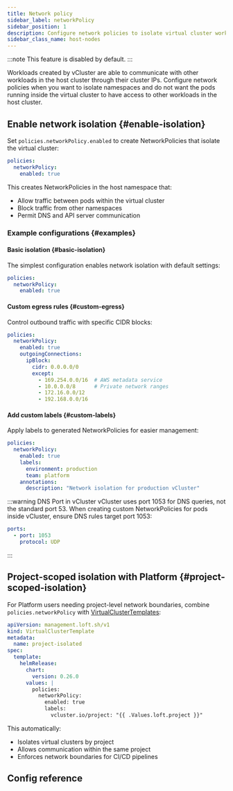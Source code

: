 ```yaml
---
title: Network policy
sidebar_label: networkPolicy
sidebar_position: 1
description: Configure network policies to isolate virtual cluster workloads and implement project-scoped network boundaries.
sidebar_class_name: host-nodes
---
```



<TenancySupport hostNodes="true" />

:::note
This feature is disabled by default.
:::

Workloads created by vCluster are able to communicate with other workloads in the host cluster through their cluster IPs. Configure network policies when you want to isolate namespaces and do not want the pods running inside the virtual cluster to have access to other workloads in the host cluster.

## Enable network isolation {#enable-isolation}

Set `policies.networkPolicy.enabled` to create NetworkPolicies that isolate the virtual cluster:

```yaml title="vcluster.yaml"
policies:
  networkPolicy:
    enabled: true
```

This creates NetworkPolicies in the host namespace that:
- Allow traffic between pods within the virtual cluster
- Block traffic from other namespaces
- Permit DNS and API server communication

### Example configurations {#examples}

#### Basic isolation {#basic-isolation}

The simplest configuration enables network isolation with default settings:

```yaml title="vcluster.yaml"
policies:
  networkPolicy:
    enabled: true
```

#### Custom egress rules {#custom-egress}

Control outbound traffic with specific CIDR blocks:

```yaml title="vcluster.yaml"
policies:
  networkPolicy:
    enabled: true
    outgoingConnections:
      ipBlock:
        cidr: 0.0.0.0/0
        except:
          - 169.254.0.0/16  # AWS metadata service
          - 10.0.0.0/8      # Private network ranges
          - 172.16.0.0/12
          - 192.168.0.0/16
```

#### Add custom labels {#custom-labels}

Apply labels to generated NetworkPolicies for easier management:

```yaml title="vcluster.yaml"
policies:
  networkPolicy:
    enabled: true
    labels:
      environment: production
      team: platform
    annotations:
      description: "Network isolation for production vCluster"
```

:::warning DNS Port in vCluster
vCluster uses port 1053 for DNS queries, not the standard port 53. When creating custom NetworkPolicies for pods inside vCluster, ensure DNS rules target port 1053:

```yaml
ports:
  - port: 1053
    protocol: UDP
```
:::

## Project-scoped isolation with Platform {#project-scoped-isolation}

For Platform users needing project-level network boundaries, combine `policies.networkPolicy` with [VirtualClusterTemplates](/platform/4.3.0/administer/templates/create-virtual-cluster-template):

```yaml title="project-isolated-template.yaml"
apiVersion: management.loft.sh/v1
kind: VirtualClusterTemplate
metadata:
  name: project-isolated
spec:
  template:
    helmRelease:
      chart:
        version: 0.26.0
      values: |
        policies:
          networkPolicy:
            enabled: true
            labels:
              vcluster.io/project: "{{ .Values.loft.project }}"
```

This automatically:
- Isolates virtual clusters by project
- Allows communication within the same project
- Enforces network boundaries for CI/CD pipelines

## Config reference

<NetworkPolicy/>
